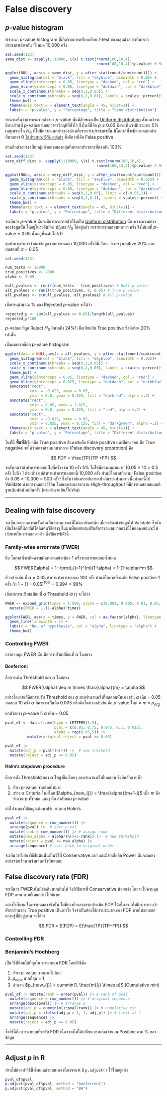 # False discovery

## $p$-value histogram

พิจารณา $p$-value histogram ที่เกิดจากการเปรียบเทียบ $t$-test ของกลุ่มตัวอย่างที่มาจากประชากรเดียวกัน ทั้งหมด 10,000 ครั้ง

```r
set.seed(123)
same_dist <- sapply(1:10000, \(x) t.test(rnorm(100,10,4), 
                                         rnorm(100,10,4))$p.value) # Mean 10 vs 10
```

```r
ggplot(NULL, aes(x = same_dist, y = after_stat(count/sum(count)))) + 
  geom_histogram(col = "black", fill = "skyblue", binwidth = 0.05) +
  geom_vline(xintercept = 0.05, linetype = "dashed", col = "red") +
  geom_hline(yintercept = 0.05, linetype = "dotdash", col = "darkblue") + 
  scale_x_continuous(breaks = seq(0,1,0.05)) + 
  scale_y_continuous(breaks = seq(0,1,0.01), labels = scales::percent) +
  theme_bw() +
  theme(axis.text.x = element_text(angle = 45, hjust=1)) +
  labs(x = "p-value", y = "Percentage", title = "Same distribution")
```

ท่านจะเห็นว่าการกระจายตัวของ $p$-value นั่นมีลักษณะเป็น [Uniform distribution](#unif-dist) สังเกตว่าจะมีบางส่วนที่ $p$-value น้อยกว่าค่าวิกฤติที่ตั้งไว้ ซึ่งในที่นี้คือ $p$ $\leq$ 0.05 ซึ่งจะเห็นว่ามีประมาณ 5% เหตุเพราะใน $H_{0}$ ที่ไม่มีความแตกต่างของค่าเฉลี่ยระหว่างประชากรนั้น มีโอกาสที่จะมีความแตกต่างที่มากกว่า 0 [ได้ประมาณ 5% อยู่แล้ว](#p-crit) ซึ่งถือว่านี่คือ False positive

ส่วนอีกตัวอย่าง เป็นกลุ่มตัวอย่างสองกลุ่มที่มาจากประชากรที่ต่างกัน 100%

```r
set.seed(123)
very_diff_dist <- sapply(1:10000, \(x) t.test(rnorm(100,10,4), 
                                         rnorm(100,15,4))$p.value) # Mean 10 vs 15
```

```r
ggplot(NULL, aes(x = very_diff_dist, y = after_stat(count/sum(count)))) + 
  geom_histogram(col = "black", fill = "skyblue", binwidth = 0.025) +
  geom_vline(xintercept = 0.05, linetype = "dashed", col = "red") +
  geom_hline(yintercept = 0.05, linetype = "dotdash", col = "darkblue") + 
  scale_x_continuous(breaks = seq(0,1,0.05), limit = c(-0.05,1)) + 
  scale_y_continuous(breaks = seq(0,1,0.1), labels = scales::percent) +
  theme_bw() +
  theme(axis.text.x = element_text(angle = 45, hjust=1)) +
  labs(x = "p-value", y = "Percentage", title = "Different distribution")
```

จะเห็นว่า $p$-value นั้นจะมีการกระจายตัวที่ไม่เป็น [Uniform distribution](#unif-dist) นั่นเพราะความต่างของข้อมูลนั้น ได้อยู่ในระดับที่จะ ปฏิเสธ $H_{0}$ ได้อยู่แล้ว การทำการทดสอบหลายๆ ครั้ง จึงได้ผลที่ $p$-value $\leq$ 0.05 นั้นอยู่ที่ระดับใกล้ 0

สุดท้ายจะทำการจำลองข้อมูลจากการทดลอง 10,000 ครั้งที่มี อัตรา True positive 20% และทดสอบที่ $\alpha$ = 0.05

```r
set.seed(123)

num_tests <- 10000
true_positives <- 2000
alpha <- 0.05  

null_pvalues <- runif(num_tests - true_positives) # Null p-value
alt_pvalues <- runif(true_positives, 0, 0.05) # True p-value
all_pvalues <- c(null_pvalues, alt_pvalues) # All p-value
```

เมื่อท่านคำนวณ % ของ Rejected $p$-value จะได้ว่า

```r
rejected_p <- sum(all_pvalues <= 0.05)/length(all_pvalues)
rejected_p*100
```

$p$-value ที่ถูก Reject $H_{0}$ มีมากถึง 24%! เมื่อเทียบกับ True positive ซึ่งมีเพียง 20% เท่านั้น

เมื่อมาลองพล็อต $p$-value histogram

```r
ggplot(data = NULL,aes(x = all_pvalues, y = after_stat(count/sum(count)))) + 
  geom_histogram(col = "black", fill = "skyblue", binwidth = 0.025)+
  scale_x_continuous(breaks = seq(0,1,0.05)) + 
  scale_y_continuous(breaks = seq(0,1,0.05), labels = scales::percent) +
  theme_bw() +
  geom_vline(xintercept = 0.05, linetype = "dashed", col = "red") +
  geom_hline(yintercept = 0.025, linetype = "dotdash", col = "darkblue") + 
  annotate("rect",
           xmin = -0.025, xmax = 0.05, 
           ymin = 0.0, ymax = 0.025, fill = "darkred", alpha =.7) +
  annotate("rect",
           xmin = 0.05, xmax = 1.025, 
           ymin = 0.0, ymax = 0.025, fill = "red", alpha =.2) +
  annotate("rect",
           xmin = -0.025, xmax = 0.05, 
           ymin = 0.025, ymax = 0.125, fill = "darkgreen", alpha =.2) +
  theme(axis.text.x = element_text(angle = 45, hjust=1)) +
  labs(x = "p-value", y = "Percentage", title = "Different distribution")

```

ในที่นี้ **พื้นที่**สีเขียวคือ True positive สีแดงเข้มคือ False positive และสีแดงอ่อน คือ True negative จะได้ว่าอัตราส่วนผลบวกลวง (False discovery proprotion) คือ

$$
FDP = \frac{TP}{TP +FP}
$$

จะสังเกตว่าถ้าทำการทดสอบไม่กี่ครั้ง เช่น 10 ครั้ง 5% ไม่ได้มีความหมายมาก (0.05 $\times$ 10 = 0.5 ครั้ง ไม่ถึง 1 ด้วยซ้ำ) แต่ถ้าท่านทำการทดสอบนี้ 10,000 ครั้ง ท่านมีโอกาสที่จะพบ False positive ถึง 0.05 $\times$ 10,000 \~ 500 ครั้ง! ซึ่งนับว่าอันตรายกับกระเป๋าเงินของท่านมากเมื่อนำผลนี้ไป Validate ด้วยการทดลองวิธีอื่น โดยเฉพาะผลจากงาน High-throughput ที่มีการทดสอบสมมตติฐานนับพันนับหมื่นครั้ง (ตามจำนวนยีน/โปรตีน)

------------------------------------------------------------------------

## Dealing with false discovery

จะเห็นว่าสถานการณ์ขั้นต้นเป็นสถานการณ์ที่ไม่น่าอภิรมย์นัก เมื่อจะต้องนำข้อมูลไป Validate ซึ่งนับเป็นโชคดีที่นักสถิติได้คิดค้นวิธีต่างๆ ขึ้นมาเพื่อพยายามปรับอัตราของผลบวกลวงนี้ให้ลดลงก่อนจะไปเสียหายในการทดลองจริง ซึ่งวิธีการมีดังนี้

### Family-wise error rate (FWER)

คือ โอกาสที่จะเกิดความผิดพลาดอย่างน้อย 1 ครั้งจากการทดสอบทั้งหมด

$$
FWER(\alpha) = 1- \prod_{j=1}^{m}(1-\alpha) = 1-(1-\alpha)^m
$$

ตัวอย่างเช่น ที่ $\alpha$ = 0.05 ถ้าท่านทำการทดลอง 100 ครั้ง ท่านมีโอกาสที่จะเกิด False positive 1 ครั้ง ถึง $1-(1-0.05)^{100} = 0.994$ = 99%

เมื่อทำการเปรียบเทียบที่ $\alpha$ Threshold ต่างๆ จะได้ว่า

```r
FWER <- expand_grid(times = 1:500, alpha = c(0.001, 0.005, 0.01, 0.05, 0.1)) |> 
  mutate(FWER = 1-(1-alpha)^times)

ggplot(FWER, aes(x = times, y = FWER, col = as.factor(alpha), linetype = as.factor(alpha))) + 
  geom_line(linewidth = 1) +
  labs(x = "No. of hypothesis", col = "alpha", linetype = "alpha") +
  theme_bw()
```

### Controlling FWER

การควบคุม FWER นั้น คือการปรับเปลี่ยนที่ $\alpha$ โดยตรง

#### Bonferroni

คือการเพิ่ม Threshold ของ $\alpha$ โดยตรง

$$
FWER(\alpha) \leq m \times \frac{\alpha}{m} = \alpha
$$

กล่าวโดยง่ายก็คือการปรับ Threshold ของ $\alpha$ ตามจำนวนครั้งที่ทดสอบนั่นเอง เช่น $\alpha$ เดิม = 0.05 ทดสอบ 10 ครั้ง $\alpha$ ที่ควรจะเป็นคือ 0.005 หรือคิดในทางกลับกัน คือ $p$-value ใหม่ = $m \times p_{org}$

ยกตัวอย่าง $p$-value ที่ $\alpha$ เดิม = 0.05

```r
pval_df <- data.frame(hypo = LETTERS[1:5], 
                      pval = c(0.01, 0.75, 0.045, 0.1, 0.012), 
                      alpha = rep(0.05,5)) |> 
          mutate(original_reject = pval <= 0.05)

pval_df |> 
  mutate(adj_p = pval*(n())) |>  # new treshold
  mutate(reject = adj_p <= 0.05)
```

#### Holm's stepdown procedure

คือการตั้ง Threshold ของ $\alpha$ ให้สูงขึ้นเรื่อยๆ ตามจำนวนครั้งที่ทดสอบ ซึ่งมีหลักการ คือ

1.  เรียง $p$-value จากน้อยไปมาก
2.  สร้าง $\alpha$ Criteria ใหม่โดย $\alpha_{new_{j}} = \frac{\alpha}{m+1-j}$ เมื่อ $m$ คือ จำนวน $p$ ทั้งหมด และ $j$ คือ ลำดับของ $p$-value

ต่อไปจะลองใช้ข้อมูลเดิมมาปรับ $\alpha$ แบบ Holm's

```r
pval_df |> 
  mutate(sequence = row_number()) |> 
  arrange(pval) |>  # sort p-val
  mutate(rank = row_number()) |> # assign rank
  mutate(new_alpha = alpha/(n()+1-rank)) |>  # new threshold
  mutate(reject = pval <= new_alpha) |> 
  arrange(sequence) # sort back to original order
```

จะเห็นว่าทั้งสองวิธีขั้นต้นนั้นเป็นวิธีที่ Conservative มาก และมีข้อเสียคือ Power นั้นจะลดลงอย่างรวดเร็วตามจำนวนครั้งที่ทดสอบ

## False discovery rate (FDR)

จะเห็นว่า FWER นั้นมีข้อเสียมากเกินไป จึงมีวิธีการที่ Conservative น้อยกว่า โดยจะไปควบคุม FDP แทน ตามที่เคยกล่าวไปต้นบท

อย่างไรก็ตาม ในการทดลองจริงนั้น ไม่มีทางที่จะสามารถประเมิน FDP ได้เนื่องจากไม่มีทางทราบว่า อัตราส่วนของ True positive เป็นเท่าไร จึงจำเป็นต้องใช้การประมาณของ FDP ภายใต้ขอบเขตความรู้ที่มีอยู่แทน จะได้ว่า

$$
FDR = E(FDP) = E(\frac{TP}{TP+FP})
$$

### Controlling FDR

### Benjamini's Hochberg

เป็นวิธีที่นิยมใช้ที่สุดในการควบคุม FDR โดยมีวิธีคือ

1.  เรียง $p$-value จากมากไปน้อย
2.  $p_{new}$ มากที่สุด = 1
3.  คำนวน $p_{new_{j}} = cummin(1, \frac{m}{j} \times p)$ (Cumulative min)

```r
pval_df |> mutate(rank = order(pval)) |> # rank of pval
  mutate(sequence = row_number()) |> # original sequence
  arrange(desc(pval)) |> # arrange p
  mutate(adj_p = cummin(n()*pval/rank)) |> # cumulative min
  mutate(adj_p = ifelse(adj_p > 1, 1, adj_p)) |> # limit at 1
  arrange(sequence) |> 
  mutate(reject = adj_p <= 0.05)
```

ซึ่งวิธีนี้คือการควบคุมที่ระดับ FDR เนื่องจากไม่ได้เปลี่ยน $\alpha$ แต่ลดจำนวน Positive ตาม % ของข้อมูล

------------------------------------------------------------------------

## Adjust $p$ in R

ท่านไม่ต้องทำวิธีนี้ทั้งหมดด้วยตนเอง เนื่องจาก `R` มี `p.adjust()` ไว้ให้อยู่แล้ว

```r
pval_df$pval
p.adjust(pval_df$pval, method = "bonferroni") 
p.adjust(pval_df$pval, method = "BH")
```
